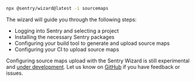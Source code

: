 ```bash
npx @sentry/wizard@latest -i sourcemaps
```

The wizard will guide you through the following steps:

- Logging into Sentry and selecting a project
- Installing the necessary Sentry packages
- Configuring your build tool to generate and upload source maps
- Configuring your CI to upload source maps

<Alert level="warning">

Configuring source maps upload with the Sentry Wizard is still experimental and [under development](https://github.com/getsentry/sentry-wizard/issues/290).
Let us know on [GitHub](https://github.com/getsentry/sentry-wizard/issues/new/choose) if you have feedback or issues.

</Alert>
